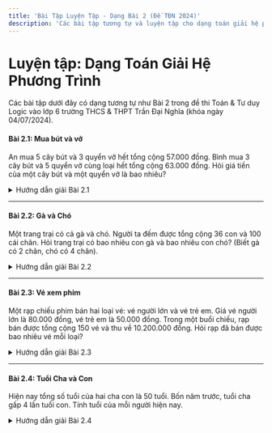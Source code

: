 ```yaml
---
title: 'Bài Tập Luyện Tập - Dạng Bài 2 (Đề TĐN 2024)'
description: 'Các bài tập tương tự và luyện tập cho dạng toán giải hệ phương trình từ bài toán lời văn.'
---
```


# Luyện tập: Dạng Toán Giải Hệ Phương Trình

Các bài tập dưới đây có dạng tương tự như Bài 2 trong đề thi Toán & Tư duy Logic vào lớp 6 trường THCS & THPT Trần Đại Nghĩa (khóa ngày 04/07/2024).

#### Bài 2.1: Mua bút và vở

An mua 5 cây bút và 3 quyển vở hết tổng cộng 57.000 đồng. Bình mua 3 cây bút và 5 quyển vở cùng loại hết tổng cộng 63.000 đồng.
Hỏi giá tiền của một cây bút và một quyển vở là bao nhiêu?

<details>
<summary>Hướng dẫn giải Bài 2.1</summary>

**Phân tích:**
Gọi x là giá tiền một cây bút (đồng).
Gọi y là giá tiền một quyển vở (đồng).

**Thiết lập hệ phương trình:**
Dựa vào thông tin An mua:
`5x + 3y = 57000` (1)

Dựa vào thông tin Bình mua:
`3x + 5y = 63000` (2)

**Giải hệ phương trình:**
Nhân phương trình (1) với 5 và phương trình (2) với 3:
`25x + 15y = 285000` (1')
`9x + 15y = 189000` (2')

Trừ (2') từ (1'):
`(25x - 9x) + (15y - 15y) = 285000 - 189000`
`16x = 96000`
`x = 96000 / 16`
`x = 6000`

Thay `x = 6000` vào phương trình (1):
`5 * 6000 + 3y = 57000`
`30000 + 3y = 57000`
`3y = 57000 - 30000`
`3y = 27000`
`y = 9000`

**Kết luận:**
Giá một cây bút là 6.000 đồng.
Giá một quyển vở là 9.000 đồng.

**Đáp án:**
Bút: 6.000 đồng/cây
Vở: 9.000 đồng/quyển
</details>

---

#### Bài 2.2: Gà và Chó

Một trang trại có cả gà và chó. Người ta đếm được tổng cộng 36 con và 100 cái chân.
Hỏi trang trại có bao nhiêu con gà và bao nhiêu con chó? (Biết gà có 2 chân, chó có 4 chân).

<details>
<summary>Hướng dẫn giải Bài 2.2</summary>

**Phân tích:**
Gọi g là số con gà.
Gọi c là số con chó.

**Thiết lập hệ phương trình:**
Tổng số con:
`g + c = 36` (1)

Tổng số chân:
`2g + 4c = 100` (2) (Vì gà có 2 chân, chó có 4 chân)

**Giải hệ phương trình:**
Từ phương trình (1), ta có: `g = 36 - c`.
Thay vào phương trình (2):
`2(36 - c) + 4c = 100`
`72 - 2c + 4c = 100`
`72 + 2c = 100`
`2c = 100 - 72`
`2c = 28`
`c = 14`

Thay `c = 14` vào phương trình (1):
`g + 14 = 36`
`g = 36 - 14`
`g = 22`

**Kết luận:**
Trang trại có 22 con gà và 14 con chó.

**Đáp án:**
Gà: 22 con
Chó: 14 con
</details>

---

#### Bài 2.3: Vé xem phim

Một rạp chiếu phim bán hai loại vé: vé người lớn và vé trẻ em.
Giá vé người lớn là 80.000 đồng, vé trẻ em là 50.000 đồng.
Trong một buổi chiếu, rạp bán được tổng cộng 150 vé và thu về 10.200.000 đồng.
Hỏi rạp đã bán được bao nhiêu vé mỗi loại?

<details>
<summary>Hướng dẫn giải Bài 2.3</summary>

**Phân tích:**
Gọi x là số vé người lớn đã bán.
Gọi y là số vé trẻ em đã bán.

**Thiết lập hệ phương trình:**
Tổng số vé bán được:
`x + y = 150` (1)

Tổng số tiền thu được:
`80000x + 50000y = 10200000` (2)

**Giải hệ phương trình:**
Chia cả hai vế của phương trình (2) cho 10000 để đơn giản hóa:
`8x + 5y = 1020` (2')

Từ phương trình (1), ta có: `y = 150 - x`.
Thay vào phương trình (2'):
`8x + 5(150 - x) = 1020`
`8x + 750 - 5x = 1020`
`3x + 750 = 1020`
`3x = 1020 - 750`
`3x = 270`
`x = 90`

Thay `x = 90` vào phương trình (1):
`90 + y = 150`
`y = 150 - 90`
`y = 60`

**Kết luận:**
Rạp đã bán được 90 vé người lớn và 60 vé trẻ em.

**Đáp án:**
Vé người lớn: 90 vé
Vé trẻ em: 60 vé
</details>

---

#### Bài 2.4: Tuổi Cha và Con

Hiện nay tổng số tuổi của hai cha con là 50 tuổi. Bốn năm trước, tuổi cha gấp 4 lần tuổi con. Tính tuổi của mỗi người hiện nay.

<details>
<summary>Hướng dẫn giải Bài 2.4</summary>

**Phân tích:**
Gọi C là tuổi cha hiện nay.
Gọi K là tuổi con hiện nay.

**Thiết lập hệ phương trình:**
Tổng số tuổi hiện nay:
`C + K = 50` (1)

Bốn năm trước:
- Tuổi cha là: `C - 4`
- Tuổi con là: `K - 4`
Theo đề bài, bốn năm trước tuổi cha gấp 4 lần tuổi con:
`C - 4 = 4(K - 4)`
`C - 4 = 4K - 16`
`C - 4K = -12` (2)

**Giải hệ phương trình:**
Từ (1) suy ra `C = 50 - K`.
Thay vào (2):
`(50 - K) - 4K = -12`
`50 - 5K = -12`
`5K = 50 + 12`
`5K = 62`
`K = 62 / 5 = 12.4`

(Xem xét lại: Tuổi thường là số nguyên. Có thể đề bài này có chút không thực tế hoặc cần làm tròn. Tuy nhiên, chúng ta cứ giải theo số liệu.)

Nếu `K = 12.4`, thì `C = 50 - 12.4 = 37.6`.

**Kiểm tra lại với điều kiện 4 năm trước:**
Tuổi cha 4 năm trước: `37.6 - 4 = 33.6`
Tuổi con 4 năm trước: `12.4 - 4 = 8.4`
`33.6 / 8.4 = 4`. (Đúng)

**Lưu ý:** Nếu đề bài yêu cầu tuổi là số nguyên, có thể cần xem lại số liệu của đề hoặc cách ra đề. Giả sử đề cho phép tuổi lẻ.

**Đáp án (theo tính toán):**
Tuổi cha hiện nay: 37.6 tuổi
Tuổi con hiện nay: 12.4 tuổi
</details> 